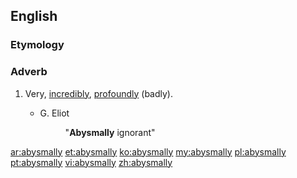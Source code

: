 ==English==

===Etymology===
{{suffix|abysmal|ly}}

===Adverb===
{{en-adv}}

# {{derogatory}} Very, [[incredibly]], [[profoundly]] (badly).
#* G. Eliot
#*: "'''Abysmally''' ignorant"

[[ar:abysmally]]
[[et:abysmally]]
[[ko:abysmally]]
[[my:abysmally]]
[[pl:abysmally]]
[[pt:abysmally]]
[[vi:abysmally]]
[[zh:abysmally]]